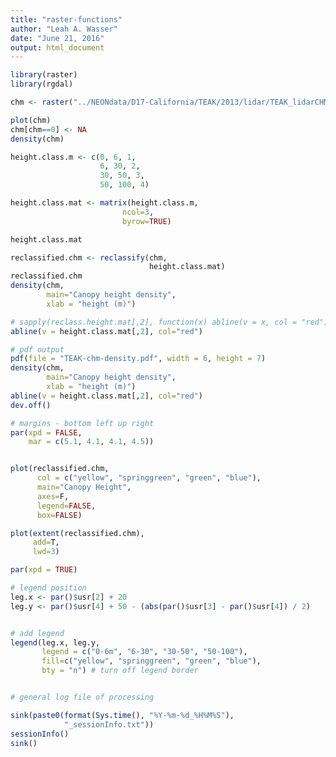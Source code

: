 ```yaml
---
title: "raster-functions"
author: "Leah A. Wasser"
date: "June 21, 2016"
output: html_document
---
```


```r

library(raster)
library(rgdal)

chm <- raster("../NEONdata/D17-California/TEAK/2013/lidar/TEAK_lidarCHM.tif")

plot(chm)
chm[chm==0] <- NA
density(chm)

height.class.m <- c(0, 6, 1,
                    6, 30, 2,
                    30, 50, 3,
                    50, 100, 4)

height.class.mat <- matrix(height.class.m,
                         ncol=3,
                         byrow=TRUE)

height.class.mat

reclassified.chm <- reclassify(chm,
                               height.class.mat)
reclassified.chm
density(chm,
        main="Canopy height density",
        xlab = "height (m)")

# sapply(reclass.height.mat[,2], function(x) abline(v = x, col = "red"))
abline(v = height.class.mat[,2], col="red")

# pdf output
pdf(file = "TEAK-chm-density.pdf", width = 6, height = 7)
density(chm,
        main="Canopy height density",
        xlab = "height (m)")
abline(v = height.class.mat[,2], col="red")
dev.off()

```

```r

# margins - bottom left up right
par(xpd = FALSE, 
    mar = c(5.1, 4.1, 4.1, 4.5))


plot(reclassified.chm,
      col = c("yellow", "springgreen", "green", "blue"),
      main="Canopy Height",
      axes=F,
      legend=FALSE,
      box=FALSE)

plot(extent(reclassified.chm), 
     add=T,
     lwd=3)

par(xpd = TRUE)

# legend position
leg.x <- par()$usr[2] + 20
leg.y <- par()$usr[4] + 50 - (abs(par()$usr[3] - par()$usr[4]) / 2)


# add legend
legend(leg.x, leg.y,
       legend = c("0-6m", "6-30", "30-50", "50-100"),
       fill=c("yellow", "springgreen", "green", "blue"),
       bty = "n") # turn off legend border


# general log file of processing

sink(paste0(format(Sys.time(), "%Y-%m-%d_%H%M%S"), 
            "_sessionInfo.txt"))
sessionInfo()
sink()

```

